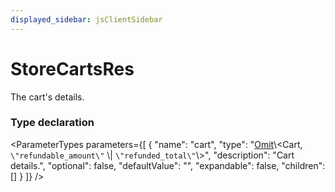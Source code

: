 ```yaml
---
displayed_sidebar: jsClientSidebar
---
```



# StoreCartsRes

The cart's details.

### Type declaration

<ParameterTypes parameters={[
  {
    "name": "cart",
    "type": "[Omit](internal.Omit.mdx)\\&#60;Cart, `\"refundable_amount\"` \\| `\"refunded_total\"`\\&#62;",
    "description": "Cart details.",
    "optional": false,
    "defaultValue": "",
    "expandable": false,
    "children": []
  }
]} />
